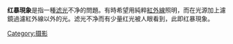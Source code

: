 {{Unreferenced|time=2018-09-09T12:48:58+00:00}}
'''红暴現象'''是指一種[[滤光|滤光]]不净的問題。有時希望用純粹[[紅外線|紅外線]]照明，而在光源加上濾鏡過濾紅外線以外的光。滤光不净而有少量红光被人眼看到，此即红暴現象。

{{物理小作品}}
{{摄影小作品}}

[[Category:摄影|Category:摄影]]